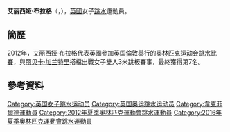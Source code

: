 {{noteTA|G1=Aquatics
|1=zh-cn:利兹; zh-hk:列斯; zh-tw:里茲}}
{{Infobox sportsperson
|image       = 
|caption     =
|name        = 艾丽西娅·布拉格
|english_name = Alicia Blagg
|nickname    =
|birth_date  ={{birth_date_and_age|1996|10|21}}<ref name="BSwim">{{cite web|url=http://www.swimming.org/britishswimming/diving/world-class-podium/alicia-blagg/7570|title=Alicia Blagg|publisher=British Swimming|access-date=2015-05-30|archive-url=https://web.archive.org/web/20150530093600/http://www.swimming.org/britishswimming/diving/world-class-podium/alicia-blagg/7570|archive-date=2015-05-30|dead-url=yes}}</ref>
|birth_place = {{GBR}}[[利兹|利兹]]<ref name="BSwim"/>
|residence   = 
|height      = 
|weight      =
|retired     =
|country       = {{GBR}}
|sport         = [[跳水|跳水]]
|event         = 3米跳板
|rank          =
|club          = [[利兹|利兹]]
|collegeteam   =
|partner       = 
|formerpartner =
|coach         = Edwin Jongejans
|medaltemplates= <!-- see [[Template:MedalRelatedTemplates|Template:MedalRelatedTemplates]] -->
<!--
{{MedalSport | 女子[[跳水|跳水]]}}
{{MedalCountry | {{GBR}}}}
-->
}}
'''艾丽西娅·布拉格'''（{{lang-en|'''Alicia Blagg'''}}，{{bd|1996年|10月21日|catIdx=Blagg}}），[[英國|英國]]女子[[跳水|跳水]]運動員。

==簡歷==
2012年，艾丽西娅·布拉格代表[[2012年夏季奥林匹克运动会英国代表团|英國]]參加[[英国|英国]][[倫敦|倫敦]]舉行的[[2012年夏季奥林匹克运动会|奥林匹克运动会]][[2012年夏季奧林匹克運動會跳水比賽|跳水比賽]]，與[[丽贝卡·加兰特里|丽贝卡·加兰特里]]搭檔出戰女子雙人3米跳板賽事，最終獲得第7名。

==參考資料==
{{Reflist}}

{{DEFAULTSORT:Blagg, Alicia}}
[[Category:英国女子跳水运动员|Category:英国女子跳水运动员]]
[[Category:英国奥运跳水运动员|Category:英国奥运跳水运动员]]
[[Category:韋克菲爾德運動員|Category:韋克菲爾德運動員]]
[[Category:2012年夏季奧林匹克運動會跳水運動員|Category:2012年夏季奧林匹克運動會跳水運動員]]
[[Category:2016年夏季奧林匹克運動會跳水運動員|Category:2016年夏季奧林匹克運動會跳水運動員]]